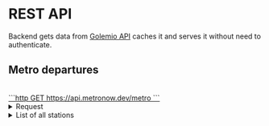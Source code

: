 # REST API

Backend gets data from [Golemio API](https://api.golemio.cz/pid/docs/openapi/) caches it and serves it without need to authenticate.

## Metro departures

<br />

<a href="https://api.metronow.dev/metro?station=andel" target="_blank">
```http
GET https://api.metronow.dev/metro
```
</a>
<details>
  <summary>Request</summary>
```http
## ONE STATION

GET https://api.metronow.dev/metro?station=Anděl

# Can be also written as:

GET https://api.metronow.dev/metro?station=andel

## MULTIPLE STATIONS

# As multiple query parameters:

GET https://api.metronow.dev/metro?station=Anděl&station=Dejvická

# As a comma-separated list:

GET https://api.metronow.dev/metro?station=[Anděl,Dejvická]

# As a JSON array:

GET https://api.metronow.dev/metro?station=["Anděl","Dejvická"]

````
</details>
<details>
  <summary>Response</summary>

**Response schema:**
```json
{
    [platform id]: [
        {
            "delay": "number", // seconds
            "departure": "string", // ISO 8601
            "heading": "string", // station
            "line": "A" | "B" | "C"
        }
    ]
}
````

**Example response:**

```json
{
    "U458Z102P": [
        {
            "delay": 10,
            "departure": "2024-06-18T04:45:25+02:00",
            "heading": "Černý Most",
            "line": "B"
        }
    ]
}
```

</details>

<details>
    <summary>List of all stations</summary>
    <li>Anděl</li>
    <li>Bořislavka</li>
    <li>Budějovická</li>
    <li>Černý Most</li>
    <li>Českomoravská</li>
    <li>Dejvická</li>
    <li>Depo Hostivař</li>
    <li>Flora</li>
    <li>Florenc</li>
    <li>Háje</li>
    <li>Hlavní nádraží</li>
    <li>Hloubětí</li>
    <li>Hradčanská</li>
    <li>Hůrka</li>
    <li>Chodov</li>
    <li>I. P. Pavlova</li>
    <li>Invalidovna</li>
    <li>Jinonice</li>
    <li>Jiřího z Poděbrad</li>
    <li>Kačerov</li>
    <li>Karlovo náměstí</li>
    <li>Kobylisy</li>
    <li>Kolbenova</li>
    <li>Křižíkova</li>
    <li>Ládví</li>
    <li>Letňany</li>
    <li>Luka</li>
    <li>Lužiny</li>
    <li>Malostranská</li>
    <li>Můstek</li>
    <li>Muzeum</li>
    <li>Nádraží Holešovice</li>
    <li>Nádraží Veleslaví</li>
    <li>Náměstí Míru</li>
    <li>Náměstí Republiky</li>
    <li>Národní třída</li>
    <li>Nemocnice Motol</li>
    <li>Nové Butovice</li>
    <li>Opatov</li>
    <li>Palmovka</li>
    <li>Pankrác</li>
    <li>Petřiny</li>
    <li>Pražského povstání</li>
    <li>Prosek</li>
    <li>Radlická</li>
    <li>Rajská zahrada</li>
    <li>Roztyly</li>
    <li>Skalka</li>
    <li>Smíchovské nádraží</li>
    <li>Staroměstská</li>
    <li>Stodůlky</li>
    <li>Strašnická</li>
    <li>Střížkov</li>
    <li>Vltavská</li>
    <li>Vysočanská</li>
    <li>Vyšehrad</li>
    <li>Zličí</li>
    <li>Želivského</li>
</details>
